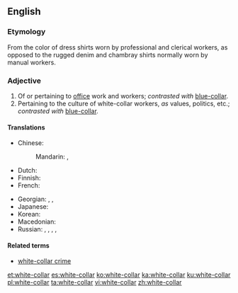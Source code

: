 ==English==

===Etymology===
From the color of dress shirts worn by professional and clerical workers, as opposed to the rugged denim and chambray shirts normally worn by manual workers.

===Adjective===
{{en-adj|head=[[white]]-[[collar]]}}

# Of or pertaining to [[office]] work and workers; ''contrasted with'' [[blue-collar]].
# Pertaining to the culture of white-collar workers, ''as'' values, politics, etc.; ''contrasted with'' [[blue-collar]].

====Translations====
{{trans-top|of or pertaining to office work and workers}}
* Chinese:
*: Mandarin: {{t+|cmn|白領|sc=Hani}}, {{t|cmn|白领|tr=báilǐng|sc=Hani}}
* Dutch: {{t|nl|witteboorden-}}
* Finnish: {{t|fi|valkokaulus-}}
* French: {{t+|fr|col blanc}}
{{trans-mid}}
* Georgian: {{t|ka|საოფისე|sc=Geor}}, {{t|ka|საკანცელარიო|sc=Geor}}, {{t|ka|თეთრსაყელოიანი|sc=Geor}}
* Japanese: {{t|ja|ホワイトカラー|tr=howaito karā|sc=Jpan}}
* Korean: {{t+|ko|화이트칼라|sc=Kore}}
* Macedonian: {{t|mk|канцела́риски}}
* Russian: {{t+|ru|канцеля́рский|sc=Cyrl}}, {{t+|ru|конто́рский|sc=Cyrl}}, {{t+|ru|о́фисный|sc=Cyrl}}, {{t+|ru|чистый|alt=«чи́стый»|sc=Cyrl}}, {{t|ru|«[[бе́лый]] [[воротничо́к]]»|m|sc=Cyrl}} {{qualifier|noun}}
{{trans-bottom}}

====Related terms====
* [[white-collar crime]]

[[et:white-collar]]
[[es:white-collar]]
[[ko:white-collar]]
[[ka:white-collar]]
[[ku:white-collar]]
[[pl:white-collar]]
[[ta:white-collar]]
[[vi:white-collar]]
[[zh:white-collar]]